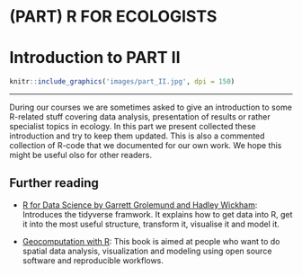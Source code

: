 \cleardoublepage 

# (PART) R FOR ECOLOGISTS {-}

# Introduction to PART II {#PART-II}
```r
knitr::include_graphics('images/part_II.jpg', dpi = 150)
```

------

During our courses we are sometimes asked to give an introduction to some R-related stuff covering data analysis, presentation of results or rather specialist topics in ecology. In this part we present collected these introduction and try to keep them updated. This is also a commented collection of R-code that we documented for our own work. We hope this might be useful olso for other readers.


## Further reading
- [R for Data Science by Garrett Grolemund and Hadley Wickham](http://r4ds.had.co.nz): Introduces the tidyverse framwork. It explains how to get data into R, get it into the most useful structure, transform it, visualise it and model it.

- [Geocomputation with R](https://geocompr.robinlovelace.net): This book is aimed at people who want to do spatial data analysis, visualization and modeling using open source software and reproducible workflows. 









